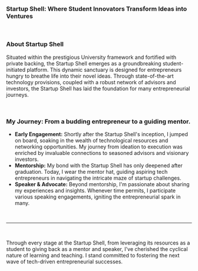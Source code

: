 ### Startup Shell: Where Student Innovators Transform Ideas into Ventures

</br>

### About Startup Shell

Situated within the prestigious University framework and fortified with private backing, the Startup Shell emerges as a groundbreaking student-initiated platform. This dynamic sanctuary is designed for entrepreneurs hungry to breathe life into their novel ideas. Through state-of-the-art technology provisions, coupled with a robust network of advisors and investors, the Startup Shell has laid the foundation for many entrepreneurial journeys.

</br>

### My Journey: From a budding entrepreneur to a guiding mentor.

- **Early Engagement:** Shortly after the Startup Shell's inception, I jumped on board, soaking in the wealth of technological resources and networking opportunities. My journey from ideation to execution was enriched by invaluable connections to seasoned advisors and visionary investors.
- **Mentorship:** My bond with the Startup Shell has only deepened after graduation. Today, I wear the mentor hat, guiding aspiring tech entrepreneurs in navigating the intricate maze of startup challenges.
- **Speaker & Advocate:** Beyond mentorship, I'm passionate about sharing my experiences and insights. Whenever time permits, I participate various speaking engagements, igniting the entrepreneurial spark in many.

</br>

---

</br>

Through every stage at the Startup Shell, from leveraging its resources as a student to giving back as a mentor and speaker, I've cherished the cyclical nature of learning and teaching. I stand committed to fostering the next wave of tech-driven entrepreneurial successes.
